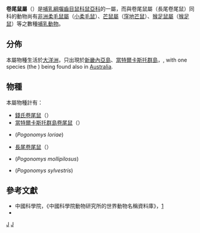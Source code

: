 {{Automatic taxobox
| taxon = Pogonomys
| fossil_range = 現在
| image = 
| image_caption = 
| authority = [[亨利·米爾·愛德華|Milne-Edwards]], 1877
| subdivision_ranks = Species
| subdivision = 见正文
}}

'''卷尾鼠屬'''（{{lang|la|'''''Pogonomys'''''}}）是[[哺乳綱|哺乳綱]][[囓齒目|囓齒目]][[鼠科|鼠科]][[鼠亞科|鼠亞科]]的一屬，而與卷尾鼠屬（長尾卷尾鼠）同科的動物尚有[[非洲柔毛鼠屬|非洲柔毛鼠屬]]（[[小柔毛鼠|小柔毛鼠]]）、[[芒鼠屬|芒鼠屬]]（[[窪地芒鼠|窪地芒鼠]]）、[[猴足鼠屬|猴足鼠屬]]（[[猴足鼠|猴足鼠]]）等之數種[[哺乳動物|哺乳動物]]。

==分佈==
本屬物種生活於[[大洋洲|大洋洲]]，只出現於[[新畿內亞島|新畿內亞島]]、[[當特爾卡斯托群島|當特爾卡斯托群島]]，, with one species (the {{tsl|en|Prehensile-tailed Rat||Prehensile-tailed Rat}}) being found also in [[澳大利亚|Australia]].

==物種==
本屬物種計有：
* [[錢氏卷尾鼠|錢氏卷尾鼠]]（''{{tsl|en|Pogonomys championi||Pogonomys championi}}''）
* [[當特爾卡斯托群島卷尾鼠|當特爾卡斯托群島卷尾鼠]]（''{{tsl|en|Pogonomys fergussoniensis||Pogonomys fergussoniensis}}''）
* {{tsl|en|Large tree mouse||Large tree mouse}} (''Pogonomys loriae'')
* [[長尾卷尾鼠|長尾卷尾鼠]]（''{{tsl|en|Pogonomys macrourus||Pogonomys macrourus}}''）
* {{tsl|en|Prehensile-tailed rat||Prehensile-tailed rat}} (''Pogonomys mollipilosus'')
* {{tsl|en|Gray-bellied tree mouse||Gray-bellied tree mouse}} (''Pogonomys sylvestris'')

==參考文獻==
*中國科學院，《中國科學院動物研究所的世界動物名稱資料庫》，[https://web.archive.org/web/20050718232917/http://vzd.brim.ac.cn/division/fauna/index.asp]
*{{MSW3 Muroidea | id =13001672}}
{{reflist}}
{{Taxonbar|from=Q516305}}

{{tsl|en|Category:Rodent genera||Category:Rodent genera}}
{{tsl|en|Category:Taxa named by Henri Milne-Edwards||Category:Taxa named by Henri Milne-Edwards}}

[[Category:鼠亚科|J]]
[[Category:1877年描述的分类群|J]]